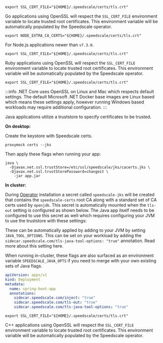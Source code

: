 
<Tabs>
<TabItem value="golang" label="Go">

```shell
export SSL_CERT_FILE="${HOME}/.speedscale/certs/tls.crt"
```

Go applications using OpenSSL will respect the `SSL_CERT_FILE` environment variable to locate trusted root certificates. This environment variable will be automatically populated by the Speedscale operator.

</TabItem>
<TabItem value="nodejs" label="Node.js">

```shell
export NODE_EXTRA_CA_CERTS="${HOME}/.speedscale/certs/tls.crt"
```

For Node.js applications newer than `v7.3.0`.

</TabItem>
<TabItem value="ruby" label="Ruby">

```shell
export SSL_CERT_FILE="${HOME}/.speedscale/certs/tls.crt"
```

Ruby applications using OpenSSL will respect the `SSL_CERT_FILE` environment variable to locate trusted root certificates. This environment variable will be automatically populated by the Speedscale operator.

</TabItem>
<TabItem value="dotnet" label=".NET">

```shell
export SSL_CERT_FILE="${HOME}/.speedscale/certs/tls.crt"
```

:::info
.NET Core uses OpenSSL on Linux and Mac which respects default settings. The default Microsoft .NET Docker base images are Linux based which means these settings apply, however running Windows based workloads may require additional configuration.
:::

</TabItem>
<TabItem value="java" label="Java">

Java applications utilize a truststore to specify certificates to be trusted. 

**On desktop:**

Create the keystore with Speedscale certs.

```shell
proxymock certs --jks
```

Then apply these flags when running your app:

```shell
java \
  -Djavax.net.ssl.trustStore=/etc/ssl/speedscale/jks/cacerts.jks \
  -Djavax.net.ssl.trustStorePassword=changeit \
	-jar app.jar
```

**In cluster:**

During [Operator](/reference/glossary.md#operator) installation a secret called `speedscale-jks` will be created that contains the `speedscale-certs` root CA
along with a standard set of CA certs used by `openjdk`. This secret is automatically mounted when the
`tls-out` setting is configured as shown below. The Java app itself needs to be configured to use this secret
as well which requires configuring your JVM to use the truststore with these settings:

These can be automatically applied by adding to your JVM by setting `JAVA_TOOL_OPTIONS`. This can be set
on your workload by adding the `sidecar.speedscale.com/tls-java-tool-options: "true"` annotation. Read more
about this setting here.

When running in-cluster, these flags are also surfaced as an environment variable `SPEEDSCALE_JAVA_OPTS` if you need to merge with your own existing sets of Java flags.

```yaml
apiVersion: apps/v1
kind: Deployment
metadata:
  name: spring-boot-app
  annotations:
    sidecar.speedscale.com/inject: "true"
    sidecar.speedscale.com/tls-out: "true"
    sidecar.speedscale.com/tls-java-tool-options: "true"
```

</TabItem>
<TabItem value="cpp" label="C++">

```shell
export SSL_CERT_FILE="${HOME}/.speedscale/certs/tls.crt"
```

C++ applications using OpenSSL will respect the `SSL_CERT_FILE` environment variable to locate trusted root certificates. This environment variable will be automatically populated by the Speedscale operator.

</TabItem>
</Tabs>


